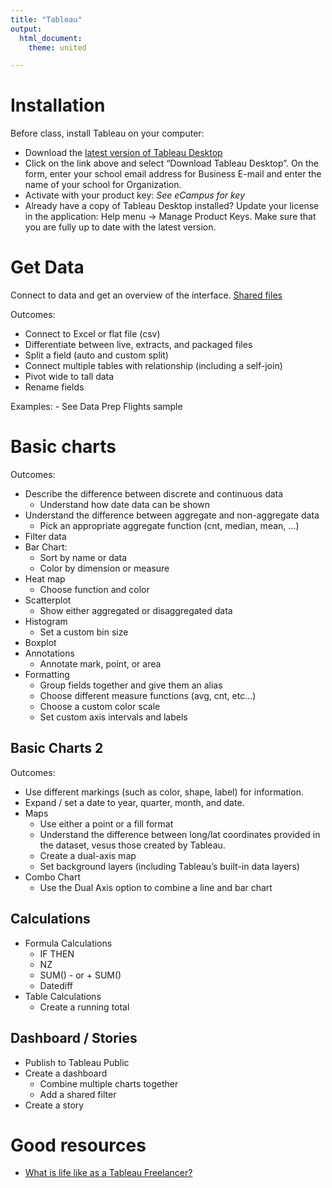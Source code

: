 ```yaml
--- 
title: "Tableau"
output: 
  html_document:
    theme: united

---
```


# Installation

Before class, install Tableau on your computer:

- Download the [latest version of Tableau Desktop](https://www.tableau.com/tft/activation)
- Click on the link above and select “Download Tableau Desktop”. On the form, enter your school email address for Business E-mail and enter the name of your school for Organization.
- Activate with your product key:  *See eCampus for key*
- Already have a copy of Tableau Desktop installed? Update your license in the application: Help menu → Manage Product Keys. Make sure that you are fully up to date with the latest version.



# Get Data

Connect to data and get an overview of the interface.
[Shared files](https://www.dropbox.com/sh/l6i1d6z77fgfhk5/AAC3SpND0bK3Nvtv89pQy3wAa?dl=0)

Outcomes:

- Connect to Excel or flat file (csv)
- Differentiate between live, extracts, and packaged files
- Split a field (auto and custom split)
- Connect multiple tables with relationship (including a self-join)
- Pivot wide to tall data
- Rename fields

Examples:
- See Data Prep Flights sample


# Basic charts



Outcomes:

- Describe the difference between discrete and continuous data
  - Understand how date data can be shown
- Understand the difference between aggregate and non-aggregate data
  - Pick an appropriate aggregate function (cnt, median, mean, ...)
- Filter data
- Bar Chart:
  - Sort by name or data
  - Color by dimension or measure
- Heat map
  - Choose function and color
- Scatterplot
  - Show either aggregated or disaggregated data
- Histogram
  - Set a custom bin size
- Boxplot
- Annotations
  - Annotate mark, point, or area
- Formatting
  - Group fields together and give them an alias
  - Choose different measure functions (avg, cnt, etc...)
  - Choose a custom color scale
  - Set custom axis intervals and labels


## Basic Charts 2


Outcomes:

- Use different markings (such as color, shape, label) for information.
- Expand / set a date to year, quarter, month, and date.
- Maps
  - Use either a point or a fill format
  - Understand the difference between long/lat coordinates provided in the dataset,
    vesus those created by Tableau.
  - Create a dual-axis map
  - Set background layers (including Tableau's built-in data layers)
- Combo Chart
  - Use the Dual Axis option to combine a line and bar chart

## Calculations

- Formula Calculations
  - IF THEN 
  - NZ
  - SUM() - or + SUM()
  - Datediff
- Table Calculations
  - Create a running total

## Dashboard / Stories

- Publish to Tableau Public
- Create a dashboard
  - Combine multiple charts together
  - Add a shared filter
- Create a story


# Good resources

- [What is life like as a Tableau Freelancer?](https://www.reddit.com/r/tableau/comments/1724zdf/six_years_as_a_tableau_freelancer_ama/)